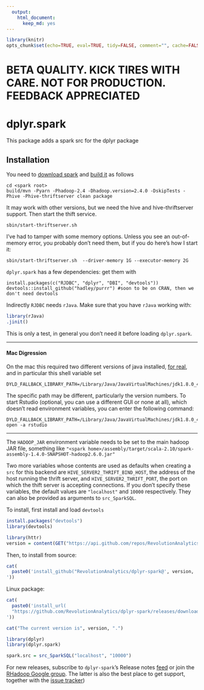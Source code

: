 ```yaml
---
  output:
    html_document:
      keep_md: yes
---
```

```r
library(knitr)
opts_chunk$set(echo=TRUE, eval=TRUE, tidy=FALSE, comment="", cache=FALSE, error=FALSE)
```


# BETA QUALITY. KICK TIRES WITH CARE. NOT FOR PRODUCTION. FEEDBACK APPRECIATED

# dplyr.spark


This package adds a spark src for the dplyr package

## Installation

You need to [download spark](https://spark.apache.org/downloads.html) and [build it](https://spark.apache.org/docs/latest/building-spark.html) as follows


```
cd <spark root>
build/mvn -Pyarn -Phadoop-2.4 -Dhadoop.version=2.4.0 -DskipTests -Phive -Phive-thriftserver clean package
```

It may work with other versions, but we need the hive and hive-thriftserver support. Then start the thift service.

```
sbin/start-thriftserver.sh  

```

I've had to tamper with some memory options. Unless you see an out-of-memory error, you probably don't need them, but if you do here's how I start it:


```
sbin/start-thriftserver.sh  --driver-memory 1G --executor-memory 2G

```

`dplyr.spark` has a few dependencies: get them with

```
install.packages(c("RJDBC", "dplyr", "DBI", "devtools"))
devtools::install_github("hadley/purrr") #soon to be on CRAN, then we don't need devtools
```

Indirectly `RJDBC` needs `rJava`. Make sure that you have `rJava` working with:

```r
library(rJava)
.jinit()
```

This is only a test, in general you don't need it before loading `dplyr.spark`.

----------------

#### Mac Digression

On the mac this required two different versions of java installed, [for real](http://andrewgoldstone.com/blog/2015/02/03/rjava/), and in particular this shell variable set
```
DYLD_FALLBACK_LIBRARY_PATH=/Library/Java/JavaVirtualMachines/jdk1.8.0_45.jdk/Contents/Home/jre/lib/server/
```
The specific path may be different, particularly the version numbers. To start Rstudio (optional, you can use a different GUI or none at all), which doesn't read environment variables, you can enter the following command:
```
DYLD_FALLBACK_LIBRARY_PATH=/Library/Java/JavaVirtualMachines/jdk1.8.0_45.jdk/Contents/Home/jre/lib/server/ open -a rstudio
```
----------------

The `HADOOP_JAR` environment variable needs to be set to the main hadoop JAR file, something like `"<spark home>/assembly/target/scala-2.10/spark-assembly-1.4.0-SNAPSHOT-hadoop2.6.0.jar"` 

Two more variables whose contents are used as defaults when creating a `src` for this backend are
`HIVE_SERVER2_THRIFT_BIND_HOST`, the address of the host running the thrift server, and `HIVE_SERVER2_THRIFT_PORT`, the port on which the thift server is accepting connections. If you don't specify these variables, the default values are `"localhost"` and `10000` respectively. They can also be provided as arguments to `src_SparkSQL`.

To install, first install and load `devtools`

```r
install.packages("devtools")
library(devtools)
```

```r
library(httr)
version = content(GET("https://api.github.com/repos/RevolutionAnalytics/dplyr-spark/releases"))[[1]]$tag
```

Then, to install from source:

```r
cat(
  paste0('install_github("RevolutionAnalytics/dplyr-spark@', version, '", subdir = "pkg")
'))
```

Linux package:

```r
cat(
  paste0('install_url(
  "https://github.com/RevolutionAnalytics/dplyr-spark/releases/download/', version, '/dplyr.spark_', version, '.tar.gz")
'))
```

<!-- 
A windows package will be added in the near future.

Windows package:

```r
cat(
  paste0('install_url(
  "https://github.com/RevolutionAnalytics/dplyr-spark/releases/download/', version, '/dplyr.spark_', version, '.zip")
'))
```

-->

```r
cat("The current version is", version, ".")
```


```r
library(dplyr)
library(dplyr.spark)

spark.src = src_SparkSQL("localhost", "10000")
```



For new releases, subscribe to `dplyr-spark`'s Release notes [feed](https://github.com/RevolutionAnalytics/dplyr.spark/releases.atom) or join the [RHadoop Google group](https://groups.google.com/forum/#!forum/rhadoop). The latter is also the best place to get support, together with the [issue tracker](http://github.com/RevolutionAnalytics/dplyr.spark/issues))

